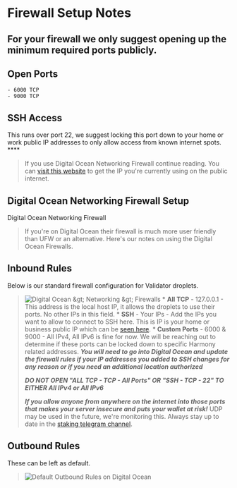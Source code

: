 # Firewall Setup Notes
For your firewall we only suggest opening up the minimum required ports publicly.  
---
## **Open Ports**
    - 6000 TCP  
    - 9000 TCP
## SSH Access 
This runs over port 22, we suggest locking this port down to your home or work public IP addresses to only allow access from known internet spots. ****
> If you use Digital Ocean Networking Firewall continue reading.
> You can [visit this website](https://www.whatismyip.com/) to get the IP you're currently using on the public internet.
## Digital Ocean Networking Firewall Setup
Digital Ocean Networking Firewall
> If you're on Digital Ocean their firewall is much more user friendly than UFW or an alternative. Here's our notes on using the Digital Ocean Firewalls.
## Inbound Rules
Below is our standard firewall configuration for Validator droplets.
> ![Digital Ocean &amp;gt; Networking &amp;gt; Firewalls](../../public/image_11.png)
    * **All TCP** - 127.0.0.1 - This address is the local host IP, it allows the droplets to use their ports. No other IPs in this field.
    * **SSH** - Your IPs - Add the IPs you want to allow to connect to SSH here. This is IP is your home or business public IP which can be [seen here](https://whatismyip.com).
    * **Custom Ports** - 6000 & 9000 - All IPv4, All IPv6 is fine for now. We will be reaching out to determine if these ports can be locked down to specific Harmony related addresses.
> _**You will need to go into Digital Ocean and update the firewall rules if your IP addresses you added to SSH changes for any reason or if you need an additional location authorized**_
> 
> _**DO NOT OPEN "ALL TCP - TCP - All Ports" OR "SSH - TCP - 22" TO EITHER All IPv4 or All IPv6**_ 
> 
> _**If you allow anyone from anywhere on the internet into those ports that makes your server insecure and puts your wallet at risk!**_
UDP may be used in the future, we're monitoring this. Always stay up to date in the [staking telegram channel](https://t.me/PangaeaVolunteers).
## Outbound Rules
These can be left as default.
> ![Default Outbound Rules on Digital Ocean](../../public/image_19.png)